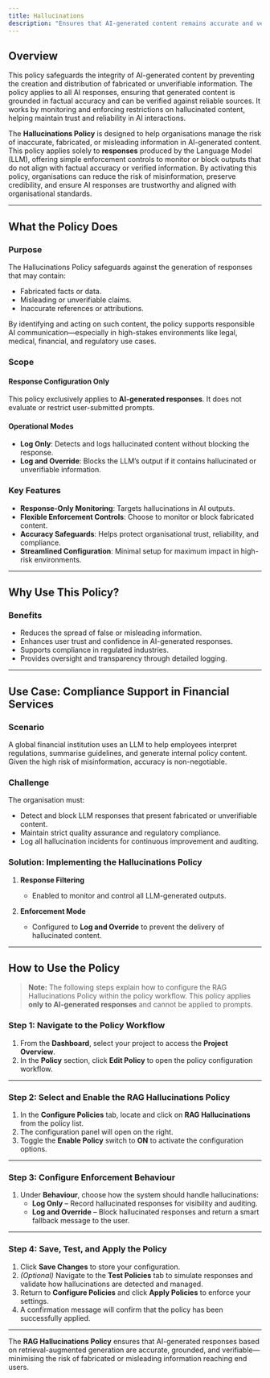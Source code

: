 ```yaml
---
title: Hallucinations
description: "Ensures that AI-generated content remains accurate and verifiable, preventing the spread of misinformation."
---
```


## Overview

This policy safeguards the integrity of AI-generated content by preventing the creation and distribution of fabricated or unverifiable information. The policy applies to all AI responses, ensuring that generated content is grounded in factual accuracy and can be verified against reliable sources. It works by monitoring and enforcing restrictions on hallucinated content, helping maintain trust and reliability in AI interactions.

The **Hallucinations Policy** is designed to help organisations manage the risk of inaccurate, fabricated, or misleading information in AI-generated content. This policy applies solely to **responses** produced by the Language Model (LLM), offering simple enforcement controls to monitor or block outputs that do not align with factual accuracy or verified information.
By activating this policy, organisations can reduce the risk of misinformation, preserve credibility, and ensure AI responses are trustworthy and aligned with organisational standards.

---

## What the Policy Does

### Purpose

The Hallucinations Policy safeguards against the generation of responses that may contain:

- Fabricated facts or data.
- Misleading or unverifiable claims.
- Inaccurate references or attributions.

By identifying and acting on such content, the policy supports responsible AI communication—especially in high-stakes environments like legal, medical, financial, and regulatory use cases.

### Scope

#### Response Configuration Only

This policy exclusively applies to **AI-generated responses**. It does not evaluate or restrict user-submitted prompts.

#### Operational Modes

- **Log Only**: Detects and logs hallucinated content without blocking the response.
- **Log and Override**: Blocks the LLM’s output if it contains hallucinated or unverifiable information.

### Key Features

- **Response-Only Monitoring**: Targets hallucinations in AI outputs.
- **Flexible Enforcement Controls**: Choose to monitor or block fabricated content.
- **Accuracy Safeguards**: Helps protect organisational trust, reliability, and compliance.
- **Streamlined Configuration**: Minimal setup for maximum impact in high-risk environments.

---

## Why Use This Policy?

### Benefits

- Reduces the spread of false or misleading information.
- Enhances user trust and confidence in AI-generated responses.
- Supports compliance in regulated industries.
- Provides oversight and transparency through detailed logging.

---

## Use Case: Compliance Support in Financial Services

### Scenario

A global financial institution uses an LLM to help employees interpret regulations, summarise guidelines, and generate internal policy content. Given the high risk of misinformation, accuracy is non-negotiable.

### Challenge

The organisation must:

- Detect and block LLM responses that present fabricated or unverifiable content.
- Maintain strict quality assurance and regulatory compliance.
- Log all hallucination incidents for continuous improvement and auditing.

### Solution: Implementing the Hallucinations Policy

1. **Response Filtering**  
   - Enabled to monitor and control all LLM-generated outputs.

2. **Enforcement Mode**  
   - Configured to **Log and Override** to prevent the delivery of hallucinated content.

---

## How to Use the Policy

> **Note:** The following steps explain how to configure the RAG Hallucinations Policy within the policy workflow. This policy applies **only to AI-generated responses** and cannot be applied to prompts.

### Step 1: Navigate to the Policy Workflow

1. From the **Dashboard**, select your project to access the **Project Overview**.
2. In the **Policy** section, click **Edit Policy** to open the policy configuration workflow.

---

### Step 2: Select and Enable the RAG Hallucinations Policy

1. In the **Configure Policies** tab, locate and click on **RAG Hallucinations** from the policy list.
2. The configuration panel will open on the right.
3. Toggle the **Enable Policy** switch to **ON** to activate the configuration options.

---

### Step 3: Configure Enforcement Behaviour

1. Under **Behaviour**, choose how the system should handle hallucinations:
   - **Log Only** – Record hallucinated responses for visibility and auditing.
   - **Log and Override** – Block hallucinated responses and return a smart fallback message to the user.

---

### Step 4: Save, Test, and Apply the Policy

1. Click **Save Changes** to store your configuration.
2. *(Optional)* Navigate to the **Test Policies** tab to simulate responses and validate how hallucinations are detected and managed.
3. Return to **Configure Policies** and click **Apply Policies** to enforce your settings.
4. A confirmation message will confirm that the policy has been successfully applied.

---

The **RAG Hallucinations Policy** ensures that AI-generated responses based on retrieval-augmented generation are accurate, grounded, and verifiable—minimising the risk of fabricated or misleading information reaching end users.

